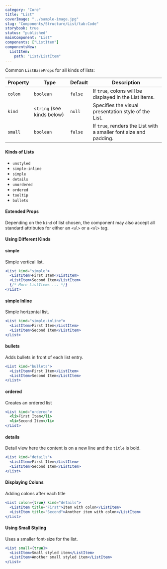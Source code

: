 ```yaml
---
category: "Core"
title: "List"
coverImage: "../sample-image.jpg"
slug: "Components/Structure/List/tab:Code"
storybook: true
status: "published"
mainComponent: "List"
components: ["ListItem"]
componentsNew:
  ListItem:
    path: "List/ListItem"
---
```


Common `ListBaseProps` for all kinds of lists:

| Property | Type                       | Default | Description                                                       |
| -------- | -------------------------- | ------- | ----------------------------------------------------------------- |
| `colon`  | `boolean`                  | `false` | If `true`, colons will be displayed in the List items.            |
| `kind`   | `string` (see kinds below) | `null`  | Specifies the visual presentation style of the List.              |
| `small`  | `boolean`                  | `false` | If `true`, renders the List with a smaller font size and padding. |

#### Kinds of Lists

- `unstyled`
- `simple-inline`
- `simple`
- `details`
- `unordered`
- `ordered`
- `tooltip`
- `bullets`

#### Extended Props

Depending on the `kind` of list chosen, the component may also accept all standard attributes for either an `<ul>` or a `<ol>` tag.

#### Using Different Kinds

#### simple

Simple vertical list.

```jsx live
<List kind="simple">
  <ListItem>First Item</ListItem>
  <ListItem>Second Item</ListItem>
  {/* More ListItems ... */}
</List>
```

#### simple Inline

Simple horizontal list.

```jsx live
<List kind="simple-inline">
  <ListItem>First Item</ListItem>
  <ListItem>Second Item</ListItem>
</List>
```

#### bullets

Adds bullets in front of each list entry.

```jsx live
<List kind="bullets">
  <ListItem>First Item</ListItem>
  <ListItem>Second Item</ListItem>
</List>
```

#### ordered

Creates an ordered list

```jsx live
<List kind="ordered">
  <li>First Item</li>
  <li>Second Item</li>
</List>
```

#### details

Detail view here the content is on a new line and the `title` is bold.

```jsx live
<List kind="details">
  <ListItem>First Item</ListItem>
  <ListItem>Second Item</ListItem>
</List>
```

#### Displaying Colons

Adding colons after each title

```jsx live
<List colon={true} kind="details">
  <ListItem title="First">Item with colon</ListItem>
  <ListItem title="Second">Another item with colon</ListItem>
</List>
```

#### Using Small Styling

Uses a smaller font-size for the list.

```jsx live
<List small={true}>
  <ListItem>Small styled item</ListItem>
  <ListItem>Another small styled item</ListItem>
</List>
```
